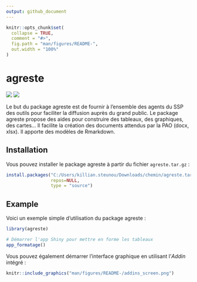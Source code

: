 ---
output: github_document
---

<!-- README.md is generated from README.Rmd. Please edit that file -->

```{r, include = FALSE}
knitr::opts_chunk$set(
  collapse = TRUE,
  comment = "#>",
  fig.path = "man/figures/README-",
  out.width = "100%"
)
```

# agreste

<div id="badges">

![](https://git.lab.sspcloud.fr/ksteunou/agreste/badges/master/pipeline.svg?job=build)
![](https://git.lab.sspcloud.fr/ksteunou/agreste/badges/master/coverage.svg)

</div>

Le but du package agreste est de fournir à l’ensemble des agents du SSP des outils pour faciliter la diffusion auprès du grand public. Le package agreste propose des aides pour construire des tableaux, des graphiques, des cartes… Il facilite la création des documents attendus par la PAO (docx, xlsx). Il apporte des modèles de Rmarkdown.

## Installation

Vous pouvez installer le package agreste à partir du fichier `agreste.tar.gz` :

``` r
install.packages("C:/Users/killian.steunou/Downloads/chemin/agreste.tar.gz",
                 repos=NULL,
                 type = "source")
```

## Example

Voici un exemple simple d’utilisation du package agreste :

```{r example, eval=FALSE}
library(agreste)

# Démarrer l'app Shiny pour mettre en forme les tableaux
app_formatage()
```

Vous pouvez également démarrer l'interface graphique en utilisant l'*Addin* intégré :

```{r echo=FALSE}
knitr::include_graphics("man/figures/README-/addins_screen.png")
```
